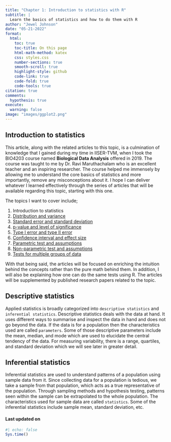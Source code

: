 ```yaml
---
title: "Chapter 1: Introduction to statistics with R"
subtitle: |
  Learn the basics of statistics and how to do them with R
author: "Jewel Johnson"
date: "05-21-2022"
format:
  html:
    toc: true
    toc-title: On this page
    html-math-method: katex
    css: styles.css
    number-sections: true
    smooth-scroll: true
    highlight-style: github
    code-link: true
    code-fold: true
    code-tools: true
citation: true
comments:
  hypothesis: true
execute: 
  warning: false
image: "images/ggplot2.png"
---
```


## Introduction to statistics

This article, along with the related articles to this topic, is a culmination of knowledge that I gained during my time in IISER-TVM, when I took the BIO4203 course named **Biological Data Analysis** offered in 2019. The course was taught to me by Dr. Ravi Maruthachalam who is an excellent teacher and an inspiring researcher. The course helped me immensely by allowing me to understand the core basics of statistics and more importantly, remove any misconceptions about it. I hope I can deliver whatever I learned effectively through the series of articles that will be available regarding this topic, starting with this one.

The topics I want to cover include;

1.  Introduction to statistics
2.  [Distribution and variance](https://jeweljohnsonj.github.io/one-carat-blog/project2.html)
3.  [Standard error and standard deviation](https://jeweljohnsonj.github.io/one-carat-blog/articles/stat/project3.html)
4.  [p-value and level of significance](https://jeweljohnsonj.github.io/one-carat-blog/articles/stat/project4.html)
5.  [Type I error and type II error](https://jeweljohnsonj.github.io/one-carat-blog/articles/stat/project5.html)
6.  [Confidence interval and effect size](https://jeweljohnsonj.github.io/one-carat-blog/articles/stat/project6.html)
7.  [Parametric test and assumptions](https://jeweljohnsonj.github.io/one-carat-blog/articles/stat/project7.html)
8.  [Non-parametric test and assumptions](https://jeweljohnsonj.github.io/one-carat-blog/articles/stat/project8.html)
9.  [Tests for multiple groups of data](https://jeweljohnsonj.github.io/one-carat-blog/articles/stat/project9.html)

With that being said, the articles will be focused on enriching the intuition behind the concepts rather than the pure math behind them. In addition, I will also be explaining how one can do the same tests using R. The articles will be supplemented by published research papers related to the topic.

## Descriptive statistics

Applied statistics is broadly categorized into `descriptive statistics` and `inferential statistics`. Descriptive statistics deals with the data at hand. It uses different ways to summarise and inspect the data in hand and does not go beyond the data. If the data is for a population then the characteristics used are called `parameters`. Some of those descriptive parameters include the mean, median, and mode which are used to elucidate the central tendency of the data. For measuring variability, there is a range, quartiles, and standard deviation which we will see later in greater detail.

## Inferential statistics

Inferential statistics are used to understand patterns of a population using sample data from it. Since collecting data for a population is tedious, we take a sample from that population, which acts as a true representative of the population. Through sampling methods and hypothesis testing, patterns seen within the sample can be extrapolated to the whole population. The characteristics used for sample data are called `statistics`. Some of the inferential statistics include sample mean, standard deviation, etc.

#### Last updated on {.unnumbered .unlisted}

```r
#| echo: false
Sys.time()
```

<a hidden href="https://info.flagcounter.com/ynrK"><img src="https://s11.flagcounter.com/count2/ynrK/bg_000000/txt_FFFFFF/border_F0F0F0/columns_5/maxflags_25/viewers_0/labels_1/pageviews_1/flags_0/percent_0/" alt="Flag Counter" border="0"/></a>
